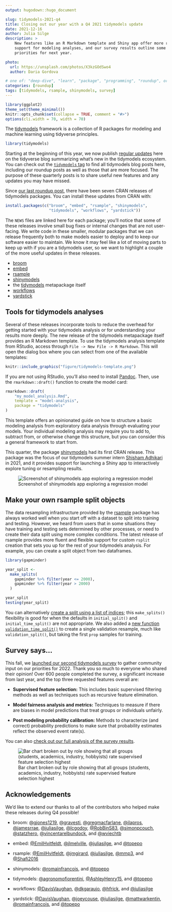 ```yaml
---
output: hugodown::hugo_document

slug: tidymodels-2021-q4
title: Closing out our year with a Q4 2021 tidymodels update
date: 2021-12-16
author: Julia Silge
description: >
    New features like an R Markdown template and Shiny app offer more robust
    support for modeling analyses, and our survey results outline some 
    priorities for next year.

photo:
  url: https://unsplash.com/photos/X3kzGOdSwo4
  author: Daria Gordova

# one of: "deep-dive", "learn", "package", "programming", "roundup", or "other"
categories: [roundup] 
tags: [tidymodels, rsample, shinymodels, survey]
---
```


<!--
TODO:
* [ ] Look over / edit the post's title in the yaml
* [ ] Edit (or delete) the description; note this appears in the Twitter card
* [ ] Pick category and tags (see existing with `hugodown::tidy_show_meta()`)
* [ ] Find photo & update yaml metadata
* [ ] Create `thumbnail-sq.jpg`; height and width should be equal
* [ ] Create `thumbnail-wd.jpg`; width should be >5x height
* [ ] `hugodown::use_tidy_thumbnails()`
* [ ] Add intro sentence, e.g. the standard tagline for the package
* [ ] `usethis::use_tidy_thanks()`
-->

```r
library(ggplot2)
theme_set(theme_minimal())
knitr::opts_chunk$set(collapse = TRUE, comment = "#>")
options(cli.width = 70, width = 70)
```

The [tidymodels](https://www.tidymodels.org/) framework is a collection of R packages for modeling and machine learning using tidyverse principles. 

```r
library(tidymodels)
```

Starting at the beginning of this year, we now publish [regular updates](https://www.tidyverse.org/categories/roundup/) here on the tidyverse blog summarizing what's new in the tidymodels ecosystem. You can check out the [`tidymodels` tag](https://www.tidyverse.org/tags/tidymodels/) to find all tidymodels blog posts here, including our roundup posts as well as those that are more focused. The purpose of these quarterly posts is to share useful new features and any updates you may have missed.

Since [our last roundup post](https://www.tidyverse.org/blog/2021/09/tidymodels-2021-q3/), there have been seven CRAN releases of tidymodels packages. You can install these updates from CRAN with:

```r
install.packages(c("broom", "embed", "rsample", "shinymodels",
                   "tidymodels", "workflows", "yardstick"))
```

The `NEWS` files are linked here for each package; you'll notice that some of these releases involve small bug fixes or internal changes that are not user-facing. We write code in these smaller, modular packages that we can release frequently both to make models easier to deploy and to keep our software easier to maintain. We know it may feel like a lot of moving parts to keep up with if you are a tidymodels user, so we want to highlight a couple of the more useful updates in these releases.

- [broom](https://broom.tidymodels.org/news/index.html#broom-0-7-10-2021-10-31)
- [embed](https://embed.tidymodels.org/news/index.html#embed-015)
- [rsample](https://rsample.tidymodels.org/news/index.html#rsample-011)
- [shinymodels](https://shinymodels.tidymodels.org/news/index.html#shinymodels-010)
- the [tidymodels](https://tidymodels.tidymodels.org/news/index.html#tidymodels-0-1-4-2021-10-01) metapackage itself
- [workflows](https://workflows.tidymodels.org/news/index.html#workflows-0-2-4-2021-10-12)
- [yardstick](https://yardstick.tidymodels.org/news/index.html#yardstick-0-0-9-2021-11-22)

## Tools for tidymodels analyses

Several of these releases incorporate tools to reduce the overhead for getting started with your tidymodels analysis or for understanding your results more deeply. The new release of the tidymodels metapackage itself provides an R Markdown template. To use the tidymodels analysis template from RStudio, access through `File -> New File -> R Markdown`. This will open the dialog box where you can select from one of the available templates:

```r
knitr::include_graphics("figure/tidymodels-template.png")
```


If you are not using RStudio, you'll also need to install [Pandoc](https://pandoc.org). Then, use the `rmarkdown::draft()` function to create the model card:

```r
rmarkdown::draft(
    "my_model_analysis.Rmd", 
    template = "model-analysis", 
    package = "tidymodels"
)
```

This template offers an opinionated guide on how to structure a basic modeling analysis from exploratory data analysis through evaluating your models. Your individual modeling analysis may require you to add to, subtract from, or otherwise change this structure, but you can consider this a general framework to start from.

This quarter, the package [shinymodels](https://shinymodels.tidymodels.org/) had its first CRAN release. This package was the focus of our tidymodels summer intern [Shisham Adhikari](https://www.shishamad.com/posts/how-i-got-my-rstudio-internship/) in 2021, and it provides support for launching a Shiny app to interactively explore tuning or resampling results.

![Screenshot of shinymodels app exploring a regression model](https://raw.githubusercontent.com/tidymodels/shinymodels/main/man/figures/example.png)

## Make your own rsample split objects

The data resampling infrastructure provided by the [rsample](https://rsample.tidymodels.org/) package has always worked well when you start off with a dataset to split into training and testing. However, we heard from users that in some situations they have training and testing sets determined by other processes, or need to create their data split using more complex conditions. The latest release of rsample provides more fluent and flexible support for custom `rsplit` creation that sets you up for the rest of your tidymodels analysis. For example, you can create a split object from two dataframes.

```r
library(gapminder)

year_split <-
  make_splits(
    gapminder %>% filter(year <= 2000),
    gapminder %>% filter(year > 2000)
  )

year_split
testing(year_split)
```

You can alternatively [create a split using a list of indices](https://rsample.tidymodels.org/reference/make_splits.html); this `make_splits()` flexibility is good for when the defaults in `initial_split()` and `initial_time_split()` are not appropriate. We also added a [new function `validation_time_split()`](https://rsample.tidymodels.org/reference/validation_split.html) to create a single validation resample, much like `validation_split()`, but taking the first `prop` samples for training.

## Survey says...

This fall, we [launched our second tidymodels survey](https://www.tidyverse.org/blog/2021/10/tidymodels-2022-survey/) to gather community input on our priorities for 2022. Thank you so much to everyone who shared their opinion! Over 600 people completed the survey, a significant increase from last year, and the top three requested features overall are:

- **Supervised feature selection:** This includes basic supervised filtering methods as well as techniques such as recursive feature elimination.

- **Model fairness analysis and metrics:** Techniques to measure if there are biases in model predictions that treat groups or individuals unfairly.

- **Post modeling probability calibration:** Methods to characterize (and correct) probability predictions to make sure that probability estimates reflect the observed event rate(s).

You can also [check out our full analysis of the survey results](https://colorado.rstudio.com/rsc/tidymodels-priorities-2022/).

![Bar chart broken out by role showing that all groups (students, academics, industry, hobbyists) rate supervised feature selection highest](figure/survey-results.png)

## Acknowledgements

We’d like to extend our thanks to all of the contributors who helped make these releases during Q4 possible!

- broom: [&#x0040;gjones1219](https://github.com/gjones1219), [&#x0040;gravesti](https://github.com/gravesti), [&#x0040;gregmacfarlane](https://github.com/gregmacfarlane), [&#x0040;ilapros](https://github.com/ilapros), [&#x0040;jamesrrae](https://github.com/jamesrrae), [&#x0040;juliasilge](https://github.com/juliasilge), [&#x0040;lcgodoy](https://github.com/lcgodoy), [&#x0040;RobBinS83](https://github.com/RobBinS83), [&#x0040;simonpcouch](https://github.com/simonpcouch), [&#x0040;statzhero](https://github.com/statzhero), [&#x0040;vincentarelbundock](https://github.com/vincentarelbundock), and [&#x0040;wviechtb](https://github.com/wviechtb)

- embed: [&#x0040;EmilHvitfeldt](https://github.com/EmilHvitfeldt), [&#x0040;jlmelville](https://github.com/jlmelville), [&#x0040;juliasilge](https://github.com/juliasilge), and [&#x0040;topepo](https://github.com/topepo)

- rsample: [&#x0040;EmilHvitfeldt](https://github.com/EmilHvitfeldt), [&#x0040;jmgirard](https://github.com/jmgirard), [&#x0040;juliasilge](https://github.com/juliasilge), [&#x0040;mmp3](https://github.com/mmp3), and [&#x0040;Shafi2016](https://github.com/Shafi2016)

- shinymodels: [&#x0040;romainfrancois](https://github.com/romainfrancois), and [&#x0040;topepo](https://github.com/topepo)

- tidymodels: [&#x0040;agronomofiorentini](https://github.com/agronomofiorentini), [&#x0040;AshleyHenry15](https://github.com/AshleyHenry15), and [&#x0040;topepo](https://github.com/topepo)

- workflows: [&#x0040;DavisVaughan](https://github.com/DavisVaughan), [&#x0040;dkgaraujo](https://github.com/dkgaraujo), [&#x0040;hfrick](https://github.com/hfrick), and [&#x0040;juliasilge](https://github.com/juliasilge)

- yardstick: [&#x0040;DavisVaughan](https://github.com/DavisVaughan), [&#x0040;joeycouse](https://github.com/joeycouse), [&#x0040;juliasilge](https://github.com/juliasilge), [&#x0040;mattwarkentin](https://github.com/mattwarkentin), [&#x0040;romainfrancois](https://github.com/romainfrancois), and [&#x0040;topepo](https://github.com/topepo)

